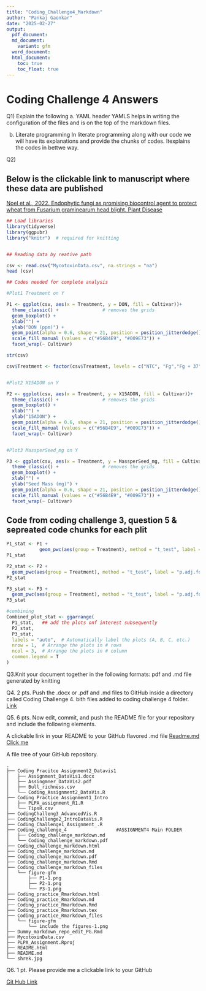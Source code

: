 ```yaml
---
title: "Coding_Challenge4_Markdown"
author: "Pankaj Gaonkar"
date: "2025-02-27"
output:
  pdf_document:
  md_document:
    variant: gfm
  word_document:
  html_document:
    toc: true
    toc_float: true
---
```


# Coding Challenge 4 Answers

Q1) Explain the following
a.	YAML header
YAMLS helps in writing the configuration of the files and is on the top of the markdown files.


b.	Literate programming
In literate programming along with our code we will have its explanations and provide the chunks of codes. Itexplains the codes in bettwe way.

Q2)

## Below is the clickable link to manuscript where these data are published

[Noel et al., 2022. Endophytic fungi as promising biocontrol agent to protect wheat from Fusarium graminearum head blight. Plant Disease](https://doi.org/10.1094/PDIS-06-21-1253-RE)


```r
## Load libraries
library(tidyverse)
library(ggpubr)
library("knitr")  # required for knitting


## Reading data by reative path

csv <- read.csv("MycotoxinData.csv", na.strings = "na")
head (csv)

## Codes needed for complete analysis

#Plot1 Treatment on Y

P1 <- ggplot(csv, aes(x = Treatment, y = DON, fill = Cultivar))+
  theme_classic() +                # removes the grids
  geom_boxplot() + 
  xlab("") +
  ylab("DON (ppm)") +
  geom_point(alpha = 0.6, shape = 21, position = position_jitterdodge()) +
  scale_fill_manual (values = c("#56B4E9", "#009E73")) +
  facet_wrap(~ Cultivar) 

str(csv)

csv$Treatment <- factor(csv$Treatment, levels = c("NTC", "Fg","Fg + 37", "Fg + 40", "Fg + 70"))


#Plot2 X15ADON on Y

P2 <- ggplot(csv, aes(x = Treatment, y = X15ADON, fill = Cultivar))+
  theme_classic() +                # removes the grids
  geom_boxplot() + 
  xlab("") +
  ylab("15ADON") +
  geom_point(alpha = 0.6, shape = 21, position = position_jitterdodge()) +
  scale_fill_manual (values = c("#56B4E9", "#009E73")) +
  facet_wrap(~ Cultivar) 


#Plot3 MassperSeed_mg on Y

P3 <- ggplot(csv, aes(x = Treatment, y = MassperSeed_mg, fill = Cultivar))+
  theme_classic() +                # removes the grids
  geom_boxplot() + 
  xlab("") +
  ylab("Seed Mass (mg)") +
  geom_point(alpha = 0.6, shape = 21, position = position_jitterdodge()) +
  scale_fill_manual (values = c("#56B4E9", "#009E73")) +
  facet_wrap(~ Cultivar)
```


## Code from coding challenge 3, question 5 & sepreated code chunks for each plit


```r

P1_stat <- P1 + 
            geom_pwc(aes(group = Treatment), method = "t_test", label = "p.adj.format")
P1_stat

```

```r
P2_stat <- P2 + 
  geom_pwc(aes(group = Treatment), method = "t_test", label = "p.adj.format")
P2_stat
```

```r
P3_stat <- P3 + 
  geom_pwc(aes(group = Treatment), method = "t_test", label = "p.adj.format")
P3_stat
```



```r
#combining
Combined_plot_stat <- ggarrange(
  P1_stat,   ## add the plots onf interest subsequently
  P2_stat,
  P3_stat,
  labels = "auto",  # Automatically label the plots (A, B, C, etc.)
  nrow = 1,  # Arrange the plots in # rows
  ncol = 3,  # Arrange the plots in # column
  common.legend = T
)


```


Q3.Knit your document together in the following formats: 
pdf and .md file generated by knitting 

Q4.	2 pts. Push the .docx or .pdf and .md files to GitHub inside a directory called Coding Challenge 4. 
bith files added to coding challenge 4 folder. [Link](https://github.com/ppg0001/PLPA_Assignment/tree/main/Coding_challenge_4)

Q5.	6 pts. Now edit, commit, and push the README file for your repository and include the following elements.

A clickable link in your README to your GitHub flavored .md file
[Readme.md Click me](https://github.com/ppg0001/PLPA_Assignment/blob/main/Coding_challenge_4/Coding_challenge_markdown.md)

A file tree of your GitHub repository.
```
.
├── Coding Pracitce Assignment2_Datavis1
│   ├── Assignment_DataVis1.docx
│   ├── Assingmner_DataVis2.pdf
│   ├── Bull_richness.csv
│   └── Coding_Assignment2_DataVis.R
├── Coding Practice Assignment1_Intro
│   ├── PLPA_assignment_R1.R
│   └── TipsR.csv
├── CodingChalleng3_AdvancedVis.R
├── CodingChallenge2_IntroDataVis.R
├── Coding_Challenge1_Assignment_.R
├── Coding_challenge_4                  #ASSIGNMENT4 Main FOLDER
│   ├── Coding_challenge_markdown.md
│   └── Coding_challenge_markdown.pdf
├── Coding_challenge_markdown.html
├── Coding_challenge_markdown.md
├── Coding_challenge_markdown.pdf
├── Coding_challenge_markdown.Rmd
├── Coding_challenge_markdown_files
│   └── figure-gfm
│       ├── P1-1.png
│       ├── P2-1.png
│       └── P3-1.png
├── Coding_practice_Rmarkdown.html
├── Coding_practice_Rmarkdown.md
├── Coding_practice_Rmarkdown.Rmd
├── Coding_practice_Rmarkdown.tex
├── Coding_practice_Rmarkdown_files
│   └── figure-gfm
│       └── include the figures-1.png
├── Dummy_markdown_repo_edit_PG.Rmd
├── MycotoxinData.csv
├── PLPA_Assignment.Rproj
├── README.html
├── README.md
└── shrek.jpg
```

Q6.	1 pt. Please provide me a clickable link to your GitHub


[Git Hub Link](https://github.com/ppg0001/PLPA_Assignment/tree/main)

